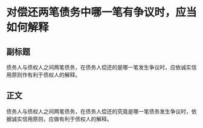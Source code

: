# 对偿还两笔债务中哪一笔有争议时，应当如何解释
## 副标题
债务人与债权人之间两笔债务，在债务人偿还的是哪一笔发生争议时，应依诚实信用原则作有利于债权人的解释。
## 正文
债务人与债权人之间两笔债务，在债务人偿还的究竟是哪一笔债务发生争议时，依据诚实信用原则，应做有利于债权人的解释。